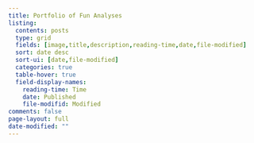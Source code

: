 ```yaml
---
title: Portfolio of Fun Analyses
listing:
  contents: posts
  type: grid
  fields: [image,title,description,reading-time,date,file-modified]
  sort: date desc
  sort-ui: [date,file-modified]
  categories: true
  table-hover: true
  field-display-names: 
    reading-time: Time
    date: Published
    file-modifid: Modified
comments: false
page-layout: full
date-modified: ""
---
```

